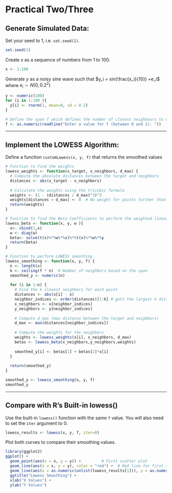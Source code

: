 # Practical Two/Three

## Generate Simulated Data:

Set your seed to 1, i.e. `set.seed(1)`.

```r
set.seed(1)
```

Create $x$ as a sequence of numbers from 1 to 100.

```r
x <- 1:100
```

Generate $y$ as a noisy sine wave such that $y_i = sin(\frac{x_i}{10}) +e_i$ where $e_i \sim N(0, 0.2^2)$

```r
y <- numeric(100)
for (i in 1:100 ){
  y[i] <- rnorm(1, mean=0, sd = 0.2)
}
```

```r
# Define the span f which defines the number of closest neighbours to use when smoothing point xi
f <- as.numeric(readline("Enter a value for f (between 0 and 1): "))
```

------------------------------------------------------------------------

## Implement the LOWESS Algorithm:

Define a function `customLowess(x, y, f)` that returns the smoothed values

```r
# Function to find the weights
lowess_weights <- function(x_target, x_neighbors, d_max) {
  # Compute the absolute distances between the target and neighbors
  distances <- abs(x_target - x_neighbors)
  
  # Calculate the weights using the tricubic formula
  weights <- (1 - (distances / d_max)^3)^3
  weights[distances > d_max] <- 0  # No weight for points farther than d_max
  return(weights)
}

# Function to find the Beta Coefficients to perform the weighted linear regression
lowess_beta <- function(x, y, w ){
  x<- cbind(1,x)
  w <- diag(w)
  beta<- solve(t(x)%*%w%*%x)%*%t(x)%*%w%*%y
  return(beta)
}

# Function to perform LOWESS smoothing
lowess_smoothing <- function(x, y, f) {
  n <- length(x)
  k <- ceiling(f * n)  # Number of neighbors based on the span
  smoothed_y <- numeric(n)
  
  for (i in 1:n) {
    # Find the k closest neighbors for each point
    distances <- abs(x[i] - x)
    neighbor_indices <- order(distances)[1:k] # gets the largest k distances
    x_neighbors <- x[neighbor_indices]
    y_neighbors <- y[neighbor_indices]
    
    # Compute d_max (max distance between the target and neighbors)
    d_max <- max(distances[neighbor_indices])
    
    # Compute the weights for the neighbors
    weights <- lowess_weights(x[i], x_neighbors, d_max)
    betas <- lowess_beta(x_neighbors,y_neighbors,weights)
    
    smoothed_y[i] <- betas[1] + betas[2]*x[i] 
  }
  
  return(smoothed_y)
}

smoothed_y <- lowess_smoothing(x, y, f)
smoothed_y
```

------------------------------------------------------------------------

## Compare with R's Built-in lowess()

Use the built-in `lowess()` function with the same `f` value. You will also need to set the `iter` argument to 0.

```r
lowess_results <- lowess(x, y, f, iter=0)
```

Plot both curves to compare their smoothing values.

```r
library(ggplot2)
ggplot() +
  geom_point(aes(x = x, y = y)) +         # First scatter plot
  geom_line(aes(x = x, y = y), color = "red") +  # Red line for first set of points
  geom_line(aes(x = as.numeric(unlist(lowess_results[1])), y = as.numeric(unlist(lowess_results[2]))), color = "blue") + # Blue line for second set of points
  ggtitle("Lowess Smoothing") +
  xlab("X Values") +
  ylab("Y Values")
```

